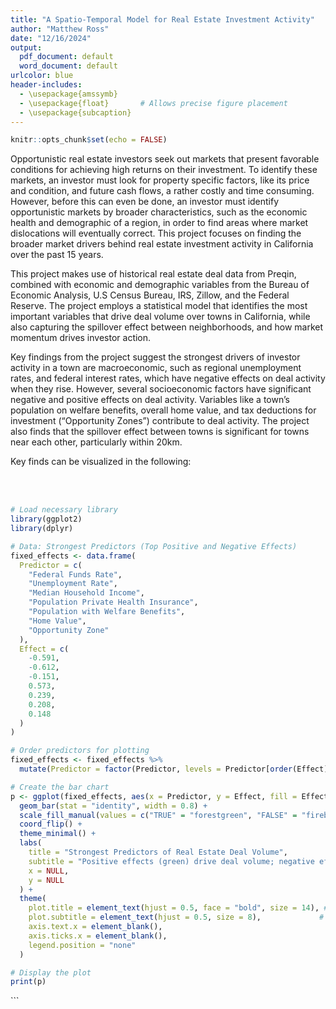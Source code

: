 ```yaml
---
title: "A Spatio-Temporal Model for Real Estate Investment Activity"
author: "Matthew Ross"
date: "12/16/2024"
output:
  pdf_document: default
  word_document: default
urlcolor: blue
header-includes:
  - \usepackage{amssymb}
  - \usepackage{float}       # Allows precise figure placement
  - \usepackage{subcaption}
---
```



```r
knitr::opts_chunk$set(echo = FALSE)
```

Opportunistic real estate investors seek out markets that present favorable conditions for achieving high returns on their investment. To identify these markets, an investor must look for property specific factors, like its price and condition, and future cash flows, a rather costly and time consuming. However, before this can even be done, an investor must identify opportunistic markets by broader characteristics, such as the economic health and demographic of a region, in order to find areas where market dislocations will eventually correct. This project focuses on finding the broader market drivers behind real estate investment activity in California over the past 15 years.

This project makes use of historical real estate deal data from Preqin, combined with economic and demographic variables from the Bureau of Economic Analysis, U.S Census Bureau, IRS, Zillow, and the Federal Reserve. The project employs a statistical model that identifies the most important variables that drive deal volume over towns in California, while also capturing the spillover effect between neighborhoods, and how market momentum drives investor action.

Key findings from the project suggest the strongest drivers of investor activity in a town are macroeconomic, such as regional unemployment rates, and federal interest rates, which have negative effects on deal activity when they rise. However, several socioeconomic factors have significant negative and positive effects on deal activity. Variables like a town's population on welfare benefits, overall home value, and tax deductions for investment ("Opportunity Zones") contribute to deal activity. The project also finds that the spillover effect between towns is significant for towns near each other, particularly within 20km. 

Key finds can be visualized in the following:

&nbsp;  
&nbsp;  
```r

# Load necessary library
library(ggplot2)
library(dplyr)

# Data: Strongest Predictors (Top Positive and Negative Effects)
fixed_effects <- data.frame(
  Predictor = c(
    "Federal Funds Rate", 
    "Unemployment Rate",
    "Median Household Income",
    "Population Private Health Insurance",
    "Population with Welfare Benefits",
    "Home Value",
    "Opportunity Zone"
  ),
  Effect = c(
    -0.591, 
    -0.612, 
    -0.151, 
    0.573, 
    0.239, 
    0.208, 
    0.148
  )
)

# Order predictors for plotting
fixed_effects <- fixed_effects %>%
  mutate(Predictor = factor(Predictor, levels = Predictor[order(Effect)]))

# Create the bar chart
p <- ggplot(fixed_effects, aes(x = Predictor, y = Effect, fill = Effect > 0)) +
  geom_bar(stat = "identity", width = 0.8) +
  scale_fill_manual(values = c("TRUE" = "forestgreen", "FALSE" = "firebrick")) +
  coord_flip() +
  theme_minimal() +
  labs(
    title = "Strongest Predictors of Real Estate Deal Volume",
    subtitle = "Positive effects (green) drive deal volume; negative effects decrease deal volume",
    x = NULL,
    y = NULL
  ) +
  theme(
    plot.title = element_text(hjust = 0.5, face = "bold", size = 14), # Adjust title size
    plot.subtitle = element_text(hjust = 0.5, size = 8),             # Decrease subtitle size
    axis.text.x = element_blank(),
    axis.ticks.x = element_blank(),
    legend.position = "none"
  )

# Display the plot
print(p)
```

```


